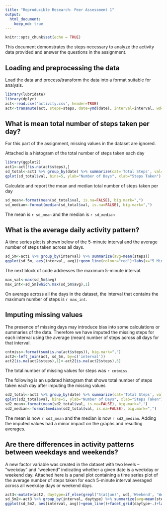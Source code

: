 ---
title: "Reproducible Research: Peer Assessment 1"
output: 
  html_document:
    keep_md: true
---

```{r setup, include=FALSE}
knitr::opts_chunk$set(echo = TRUE)
```

This document demonstrates the steps necessary to analyze the activity data provided and answer the questions in the assignment. 

## Loading and preprocessing the data
Load the data and process/transform the data into a format suitable for analysis.
```{r message=FALSE}
library(lubridate)
library(dplyr)
act<-read.csv('activity.csv', header=TRUE)
act<-transmute(act, steps=steps, date=ymd(date), interval=interval, wd=weekdays(date))
```

## What is mean total number of steps taken per day?
For this part of the assignment, missing values in the dataset are ignored.

Attached is a histogram of the total number of steps taken each day
```{r}
library(ggplot2)
act1<-act[!is.na(act$steps),]
sd_total<-act1 %>% group_by(date) %>% summarize(cat='Total Steps', val=sum(steps))
qplot(sd_total$val, bins=5, ylab="Number of Days", xlab="Steps Taken")
```

Calculate and report the mean and median total number of steps taken per day
```{r}
sd_mean<-format(mean(sd_total$val, is.na=FALSE), big.mark=",")
sd_median<-format(median(sd_total$val, is.na=FALSE), big.mark=",")
```
The mean is `r sd_mean` and the median is `r sd_median`

## What is the average daily activity pattern?
A time series plot is shown below of the 5-minute interval and the average number of steps taken across all days.
```{r}
sd_5m<-act1 %>% group_by(interval) %>% summarize(avg=mean(steps))
ggplot(sd_5m, aes(interval, avg))+geom_line(colour="red")+labs(x="5 Minute Interval", y="Average Number of Steps")+theme_light()
```

The next block of code addresses the maximum 5-minute interval. 
```{r}
max_val<-max(sd_5m$avg)
max_int<-sd_5m[which.max(sd_5m$avg),1]
```
On average across all the days in the dataset, the interval that contains the maximum number of steps is `r max_int`.

## Imputing missing values
The presence of missing days may introduce bias into some calculations or summaries of the data. Therefore we have imputed the missing steps for each interval using the average (mean) number of steps across all days for that interval.
```{r}
cntmiss<-format(sum(is.na(act$steps)), big.mark=",")
act2<-left_join(act, sd_5m, by=c('interval'))
act2[is.na(act2$steps),1]<-act2[is.na(act2$steps),5]
```
The total number of missing values for steps was `r cntmiss`.

The following is an updated histogram that shows total number of steps taken each day after imputing the missing values
```{r}    
sd2_total<-act2 %>% group_by(date) %>% summarize(cat='Total Steps', val=sum(steps))
qplot(sd2_total$val, bins=5, ylab="Number of Days", xlab="Steps Taken")
sd2_mean<-format(mean(sd2_total$val, is.na=FALSE), big.mark=",")
sd2_median<-format(median(sd2_total$val, is.na=FALSE), big.mark=",")
```
The mean is now `r sd2_mean` and the median is now `r sd2_median`. Adding the imputed values had a minor impact on the graphs and resulting averages. 

## Are there differences in activity patterns between weekdays and weekends?
A new factor variable was created in the dataset with two levels -- "weekday" and "weekend" indicating whether a given date is a weekday or weekend day. 
Attached here is a panel plot containing a time series plot of the average number of steps taken for each 5-minute interval averaged across all weekday days or weekend days. 
```{r}
act3<-mutate(act2, daytype=if_else(grepl("S(at|un)", wd),'Weekend', 'Weekday'))
sd_5m2<-act3 %>% group_by(interval, daytype) %>% summarize(avg=mean(steps))
ggplot(sd_5m2, aes(interval, avg))+geom_line()+facet_grid(daytype~.)+labs(x="5 Minute Interval", y="Average Number of Steps")+theme_light()
```